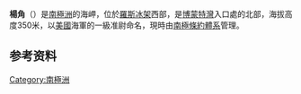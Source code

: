 {{Otheruses|other=名为杨角的其他事物|杨角}}
{{unreferenced|time=2013-10-27T04:45:09+00:00}}
{{Coord|81|29|S|161|24|E||display=title}}

'''楊角'''（{{lang-en|Young Head}}）是[[南極洲|南極洲]]的海岬，位於[[羅斯冰架|羅斯冰架]]西部，是[[博蒙特灣|博蒙特灣]]入口處的北部，海拔高度350米，以[[美國|美國]]海軍的一級准尉命名，現時由[[南極條約體系|南極條約體系]]管理。

== 参考资料 ==
{{reflist}}

{{ShackletonCoast-geo-stub}}

{{Authority control}}
{{DEFAULTSORT:Young Head}}
[[Category:南極洲|Category:南極洲]]